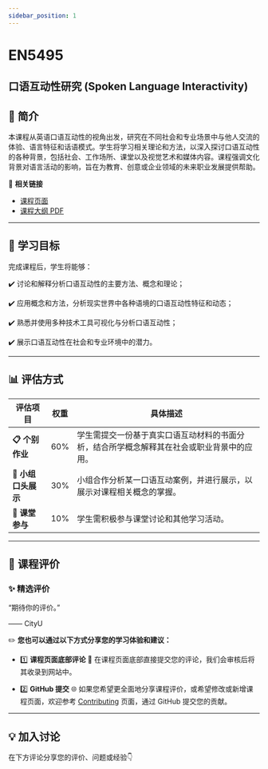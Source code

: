 ```yaml
---
sidebar_position: 1
---
```


# EN5495
## 口语互动性研究 (Spoken Language Interactivity)

## **📘 简介**
本课程从英语口语互动性的视角出发，研究在不同社会和专业场景中与他人交流的体验、语言特征和话语模式。学生将学习相关理论和方法，以深入探讨口语互动性的各种背景，包括社会、工作场所、课堂以及视觉艺术和媒体内容。课程强调文化背景对语言活动的影响，旨在为教育、创意或企业领域的未来职业发展提供帮助。

🔗 **相关链接**
- [课程页面](https://www.cityu.edu.hk/catalogue/pg/202526/course/EN5495.htm)
- [课程大纲 PDF](https://www.cityu.edu.hk/catalogue/pg/202526/course/EN5495.pdf)

---

## **🎯 学习目标**

完成课程后，学生将能够：

✔️ 讨论和解释分析口语互动性的主要方法、概念和理论；

✔️ 应用概念和方法，分析现实世界中各种语境的口语互动性特征和动态；

✔️ 熟悉并使用多种技术工具可视化与分析口语互动性；

✔️ 展示口语互动性在社会和专业环境中的潜力。

---

## **📊 评估方式**

| **评估项目**          | **权重** | **具体描述**                                                                                       |
|----------------------|---------|---------------------------------------------------------------------------------------------------|
| **📋 个别作业**        | 60%     | 学生需提交一份基于真实口语互动材料的书面分析，结合所学概念解释其在社会或职业背景中的应用。        |
| **📢 小组口头展示**    | 30%     | 小组合作分析某一口语互动案例，并进行展示，以展示对课程相关概念的掌握。                           |
| **📂 课堂参与**        | 10%     | 学生需积极参与课堂讨论和其他学习活动。                                                            |

---

## **💬 课程评价**

### ✨ **精选评价**
<div className={commentStyles.commentBox}>
    <p className={commentStyles.commentText}>
        “期待你的评价。”
    </p>
    <p className={commentStyles.commentAuthor}>—— CityU</p>
</div>

✏️ **您也可以通过以下方式分享您的学习体验和建议：**

- 1️⃣ **课程页面底部评论**
💬 在课程页面底部直接提交您的评论，我们会审核后将其收录到网站中。

- 2️⃣ **GitHub 提交**
🌐 如果您希望更全面地分享课程评价，或希望修改或新增课程页面，欢迎参考 [Contributing](/contributing) 页面，通过 GitHub 提交您的贡献。

---

## **💡 加入讨论**

在下方评论分享您的评价、问题或经验👇
<Utterances />
